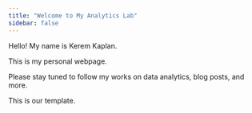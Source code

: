 ```yaml
---
title: "Welcome to My Analytics Lab"
sidebar: false 
---
```


Hello! My name is Kerem Kaplan.

This is my personal webpage.

Please stay tuned to follow my works on data analytics, blog posts, and more.

This is our template.
